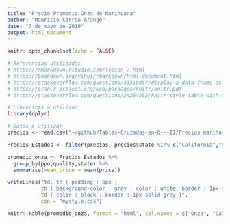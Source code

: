 ```yaml
---
title: "Precio Promedio Onza de Marihuana"
author: "Mauricio Correa Arango"
date: "7 de mayo de 2019"
output: html_document
---
```


```r
knitr::opts_chunk$set(echo = FALSE)
```

```r
# Referencias utilizadas
# https://rmarkdown.rstudio.com/lesson-7.html
# https://bookdown.org/yihui/rmarkdown/html-document.html
# https://stackoverflow.com/questions/33319457/display-a-data-frame-as-table-in-r-markdown
# https://cran.r-project.org/web/packages/knitr/knitr.pdf 
# https://stackoverflow.com/questions/24254552/knitr-style-table-with-css

# Libreriras a utilizar
library(dplyr)
```

```r
# Datos a utilizar
precios <- read.csv("~/github/Tablas-Cruzadas-en-R---II/Precios marihuana.txt")
```

```r
Precios_Estados <- filter(precios, precios$state %in% c("California","New York","Illinois"))
```

```r
promedio_onza <- Precios_Estados %>% 
  group_by(ppo,quality,state) %>% 
  summarise(mean_price = mean(price))
```

```r
writeLines("td, th { padding : 6px } 
           th { background-color : gray ; color : white; border : 1px solid white; } 
           td { color : black ; border : 1px solid gray }", 
           con = "mystyle.css")

knitr::kable(promedio_onza, format = "html", col.names = c("Onza", "Calidad", "Estado", "Promedio"))
```


